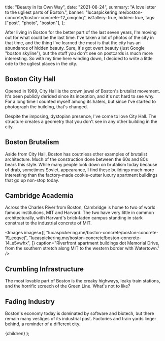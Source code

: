 
  title: "Beauty in Its Own Way",
  date: "2021-08-24",
  summary: "A love letter to the ugliest parts of Boston.",
  banner: "lucaspickering.me/boston-concrete/boston-concrete-12_omqn5q",
  isGallery: true,
  hidden: true,
  tags: ["post", "photo", "boston"],
};

After living in Boston for the better part of the last seven years, I'm moving out for what could be the last time. I've taken a lot of photos of the city in that time, and the thing I've learned the most is that the city has an abundance of hidden beauty. Sure, it's got overt beauty (just Google "boston skyline"), but the stuff you don't see on postcards is much more interesting. So with my time here winding down, I decided to write a little ode to the ugliest places in the city.

## Boston City Hall

Opened in 1969, City Hall is the crown jewel of Boston's brutalist movement. It's been publicly derided since its inception, and it's not hard to see why. For a long time I counted myself among its haters, but since I've started to photograph the building, that's changed.

<Images
  images="lucaspickering.me/boston-concrete/boston-concrete-03_ugan3j"
  caption="The building towers over City Hall Plaza like a bureaucratic prison."
/>

Despite the imposing, dystopian presence, I've come to love City Hall. The structure creates a geometry that you don't see in any other building in the city.

<Images
  images="lucaspickering.me/boston-concrete/boston-concrete-13_elboyh"
  caption='It certainly wouldn&apos;t be hard to picture this saying "Ministry of Truth".'
/>

<Images
  images="lucaspickering.me/boston-concrete/boston-concrete-02_mvqtsu"
  caption="Spaces like these are what make the building great. The overhangs and caverns create a feeling of security and approachability."
/>

<Images
  images="lucaspickering.me/boston-concrete/boston-concrete-01_vhw7df"
  caption="A watchful eye guards the plaza."
/>

## Boston Brutalism

Aside from City Hall, Boston has coutnless other examples of brutalist architecture. Much of the construction done between the 60s and 80s bears this style. While many people look down on brutalism today because of drab, sometimes Soviet, appearance, I find these buildings much more interesting than the factory-made cookie-cutter luxury apartment buildings that go up non-stop today.

<Images
  images="lucaspickering.me/boston-concrete/boston-concrete-04_vne0sh"
  caption="The JFK Federal Building sits across teh plaza from City Hall, but shares none of the same redeeming qualities. Its architecture is pedestrian in comparison to its neighbor."
/>

<Images
  images="lucaspickering.me/boston-concrete/boston-concrete-05_xbs5gu"
  caption="Down the street from City Hall Plaza, the Edward W. Brooke Courthouse (right) and Charles F. Hurley Building (left) stand side-by-side."
/>

<Images
  images="lucaspickering.me/boston-concrete/boston-concrete-06_vl7bxx"
  caption="The parking garage under the Hurley building lays in quiet solitude on a weekend."
/>

<Images
  images="lucaspickering.me/boston-concrete/boston-concrete-07_dq0ram"
  caption="These twins once dominated the skyline of the West End, but are becoming increasingly overshadowed by new developments."
/>

<Images
  images="lucaspickering.me/boston-concrete/boston-concrete-23_ieakvy"
  caption="This Boston University building very quickly became a favorite of mine to photograph. Its blocky features create a visual texture that stands out, even among other brutalist buildings in the city."
/>

## Cambridge Academia

Across the Charles River from Boston, Cambridge is home to two of world famous institutions, MIT and Harvard. The two have very little in common architecturally, with Harvard's brick-laden campus standing in stark constrast to the industrial concrete of MIT.

<Images
  images="lucaspickering.me/boston-concrete/boston-concrete-24_egdag0"
  caption="The Harvard Science Center is one of the few brutalist buildings the campus has to offer."
/>

<Images
  images="lucaspickering.me/boston-concrete/boston-concrete-22_wclltd"
  caption="While not brutalist, MIT's Tang Hall is a favorite of mine because of its smooth prominence against the sky."
/>

<Images
  images="lucaspickering.me/boston-concrete/boston-concrete-18_joxolk"
  caption="MacGregor House, another MIT dorm, punctuates MIT's skyline."
/>

<Images
  images={[
    "lucaspickering.me/boston-concrete/boston-concrete-19_ecqvcj",
    "lucaspickering.me/boston-concrete/boston-concrete-14_e5vwhx",
  ]}
  caption="Riverfront apartment buildings dot Memorial Drive, from the southern stretch along MIT to the western border with Watertown."
/>

## Crumbling Infrastructure

The most lovable part of Boston is the creaky highways, leaky train stations, and the horrific screech of the Green Line. What's not to like?

<Images
  images="lucaspickering.me/boston-concrete/boston-concrete-11_o0b1mk"
  caption="Old Lechmere Station in East Cambridge. Partially closed in 2020, it will soon be replaced by a new station as part of the Green Line Extension project."
/>

<Images
  images="lucaspickering.me/boston-concrete/boston-concrete-10_i2nmma"
  caption="A canal cuts through the Charles River Dam. The only craft you're likely to see passing through are duck boats."
/>

<Images
  images="lucaspickering.me/boston-concrete/boston-concrete-15_lxj5zj"
  caption="The Western Avenue Bridge connects Cambridge and Allston, for now."
/>

<Images
  images="lucaspickering.me/boston-concrete/boston-concrete-09_nmqqb4"
  caption="A Green Line train approaches North Station."
/>

<Images
  images="lucaspickering.me/boston-concrete/boston-concrete-08_u4st2x"
  caption="A daring maneuver."
/>

<Images
  images="lucaspickering.me/boston-concrete/boston-concrete-17_mtshcb"
  caption="The Longfellow Bridge connects Cambridge's Kendall Square with Boston's Charles Street. Rebuilt in 2016, it provides an example of what Boston's infrastructure could look like with a little investment."
/>

## Fading Industry

Boston's economy today is dominated by software and biotech, but there remain many vestiges of its industrial past. Factories and train yards linger behind, a reminder of a different city.

<Images
  images="lucaspickering.me/boston-concrete/boston-concrete-21_fcyg5y"
  caption="A train car at its final resting place behind the MIT Police station."
/>

<Images
  images="lucaspickering.me/boston-concrete/boston-concrete-20_bteqay"
  caption="An old warehouse in Cambridge."
/>

<Images
  images="lucaspickering.me/boston-concrete/boston-concrete-16_iz2csg"
  caption="The Blackstone Steam Plant feels like a relic of an older time, but is still used by Harvard today."
/>

  <PostView metadata={metadata}>{children}</PostView>
);
